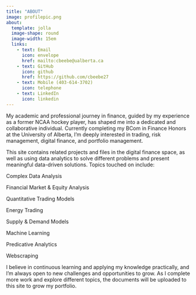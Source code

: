 ```yaml
---
title: "ABOUT"
image: profilepic.png
about: 
  template: jolla
  image-shape: round
  image-width: 15em
  links: 
    - text: Email
      icon: envelope
      href: mailto:cbeebe@ualberta.ca
    - text: GitHub
      icon: github
      href: https://github.com/cbeebe27
    - text: Mobile (403-614-3702)
      icon: telephone
    - text: LinkedIn
      icon: linkedin
---
```


My academic and professional journey in finance, guided by my experience as a former NCAA hockey player, has shaped me into a dedicated and collaborative individual. Currently completing my BCom in Finance Honors at the University of Alberta, I'm deeply interested in trading, risk management, digital finance, and portfolio management.

This site contains related projects and files in the digital finance space, as well as using data analytics to solve different problems and present meaningful data-driven solutions. Topics touched on include:

Complex Data Analysis

Financial Market & Equity Analysis

Quantitative Trading Models

Energy Trading

Supply & Demand Models

Machine Learning

Predicative Analytics

Webscraping

I believe in continuous learning and applying my knowledge practically, and I'm always open to new challenges and opportunities to grow. As I complete more work and explore different topics, the documents will be uploaded to this site to grow my portfolio.


